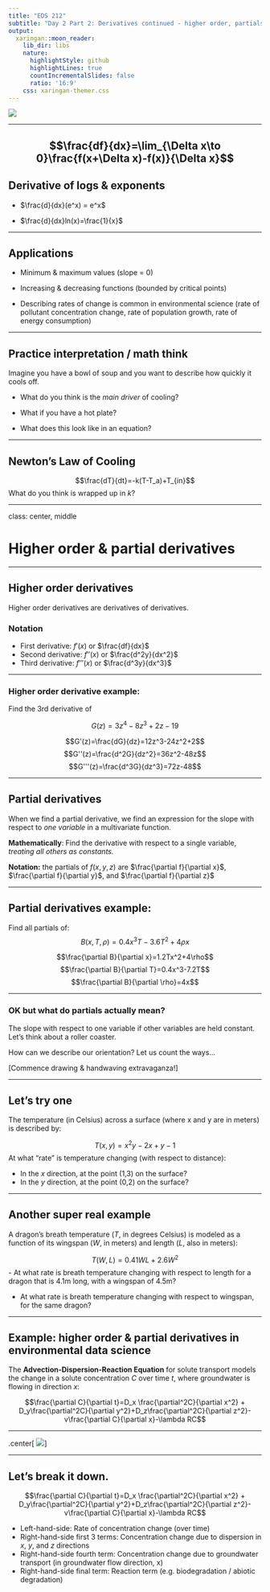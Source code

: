 ```yaml
---
title: "EDS 212"
subtitle: "Day 2 Part 2: Derivatives continued - higher order, partials, computation, & application"  
output:
  xaringan::moon_reader:
    lib_dir: libs
    nature:
      highlightStyle: github
      highlightLines: true
      countIncrementalSlides: false
      ratio: '16:9'
    css: xaringan-themer.css
---
```


![](slide_images/derivative_9.jpg)

---

$$\frac{df}{dx}=\lim_{\Delta x\to 0}\frac{f(x+\Delta x)-f(x)}{\Delta x}$$
---

## Derivative of logs & exponents

- $\frac{d}{dx}(e^x) = e^x$

- $\frac{d}{dx}ln(x)=\frac{1}{x}$

---

## Applications 

- Minimum & maximum values (slope = 0)

- Increasing & decreasing functions (bounded by critical points)

- Describing rates of change is common in environmental science (rate of pollutant concentration change, rate of population growth, rate of energy consumption)

---

## Practice interpretation / math think


Imagine you have a bowl of soup and you want to describe how quickly it cools off. 

- What do you think is the *main driver* of cooling? 

- What if you have a hot plate? 

- What does this look like in an equation? 

---

## Newton's Law of Cooling

$$\frac{dT}{dt}=-k(T-T_a)+T_{in}$$
What do you think is wrapped up in $k$?

---

class: center, middle

# Higher order & partial derivatives

---

## Higher order derivatives

Higher order derivatives are derivatives of derivatives. 

### Notation

- First derivative: $f'(x)$ or $\frac{df}{dx}$
- Second derivative: $f''(x)$ or $\frac{d^2y}{dx^2}$
- Third derivative: $f'''(x)$ or $\frac{d^3y}{dx^3}$

---

### Higher order derivative example: 

Find the 3rd derivative of

$$G(z)=3z^4-8z^3+2z-19$$

$$G'(z)=\frac{dG}{dz}=12z^3-24z^2+2$$
$$G''(z)=\frac{d^2G}{dz^2}=36z^2-48z$$
$$G'''(z)=\frac{d^3G}{dz^3}=72z-48$$

---

## Partial derivatives

When we find a partial derivative, we find an expression for the slope with respect to *one variable* in a multivariate function.

**Mathematically**: Find the derivative with respect to a single variable, *treating all others as constants.* 

**Notation:** the partials of $f(x,y,z)$ are $\frac{\partial f}{\partial x}$, $\frac{\partial f}{\partial y}$, and $\frac{\partial f}{\partial z}$

---

## Partial derivatives example: 

Find all partials of: 
$$B(x,T,\rho)=0.4x^3T-3.6T^2+4\rho x$$

$$\frac{\partial B}{\partial x}=1.2Tx^2+4\rho$$
$$\frac{\partial B}{\partial T}=0.4x^3-7.2T$$
$$\frac{\partial B}{\partial \rho}=4x$$

---

### OK but what do partials actually mean?


The slope with respect to one variable if other variables are held constant. Let's think about a roller coaster. 

How can we describe our orientation? Let us count the ways...

[Commence drawing & handwaving extravaganza!]


---

## Let's try one

The temperature (in Celsius) across a surface (where x and y are in meters) is described by: 

$$T(x,y)=x^2y-2x+y-1$$
At what "rate" is temperature changing (with respect to distance):

- In the $x$ direction, at the point (1,3) on the surface?
- In the $y$ direction, at the point (0,2) on the surface?

---

## Another super real example

A dragon's breath temperature ($T$, in degrees Celsius) is modeled as a function of its wingspan ($W$, in meters) and length ($L$, also in meters): 

$$T(W,L)=0.41WL+2.6W^2$$
- At what rate is breath temperature changing with respect to length for a dragon that is 4.1m long, with a wingspan of 4.5m?

- At what rate is breath temperature changing with respect to wingspan, for the same dragon?

---

## Example: higher order & partial derivatives in environmental data science

The **Advection-Dispersion-Reaction Equation** for solute transport models the change in a solute concentration $C$ over time $t$, where groundwater is flowing in direction $x$:

$$\frac{\partial C}{\partial t}=D_x \frac{\partial^2C}{\partial x^2} + D_y\frac{\partial^2C}{\partial y^2}+D_z\frac{\partial^2C}{\partial z^2}-v\frac{\partial C}{\partial x}-\lambda RC$$

---

.center[
![](slide_images/suspicious-ostrich.jpeg)
]

---

## Let's break it down. 

$$\frac{\partial C}{\partial t}=D_x \frac{\partial^2C}{\partial x^2} + D_y\frac{\partial^2C}{\partial y^2}+D_z\frac{\partial^2C}{\partial z^2}-v\frac{\partial C}{\partial x}-\lambda RC$$

- Left-hand-side: Rate of concentration change (over time)
- Right-hand-side first 3 terms: Concentration change due to dispersion in $x$, $y$, and $z$ directions
- Right-hand-side fourth term: Concentration change due to groundwater transport (in groundwater flow direction, x)
- Right-hand-side final term: Reaction term (e.g. biodegradation / abiotic degradation)

